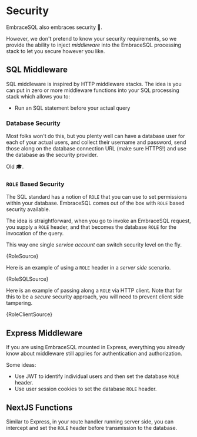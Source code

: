 
# Security

EmbraceSQL also embraces security 👮.

However, we don't pretend to know your security requirements, so we provide
the ability to inject *middleware* into the EmbraceSQL processing stack to
let you secure however you like.

## SQL Middleware

SQL middleware is inspired by HTTP middleware stacks. The idea is you can put
in zero or more middleware functions into your SQL processing stack which allows
you to:
* Run an SQL statement before your actual query

### Database Security

Most folks won't do this, but you plenty well can have a database user for
each of your actual users, and collect their username and password, send those
along on the database connection URL (make sure HTTPS!) and use the database
as the security provider.

Old 🎓.

### `ROLE` Based Security 

The SQL standard has a notion of `ROLE` that you can use to set permissions
within your database. EmbraceSQL comes out of the box with `ROLE` based security
available.

The idea is straightforward, when you go to invoke an EmbraceSQL request, you
supply a `ROLE` header, and that becomes the database `ROLE` for the invocation
of the query. 

This way one single *service account* can switch security level on the fly.


<CodeBlock language="typescript" >
  {RoleSource}
</CodeBlock>

Here is an example of using a `ROLE` header in a *server side* scenario.

<CodeBlock language="typescript" >
  {RoleSQLSource}
</CodeBlock>

Here is an example of passing along a `ROLE` via HTTP client. Note that for
this to be a *secure* security approach, you will need to prevent client
side tampering.


<CodeBlock language="typescript" >
  {RoleClientSource}
</CodeBlock>


## Express Middleware

If you are using EmbraceSQL mounted in Express, everything you already know
about middleware still applies for authentication and authorization.

Some ideas:
* Use JWT to identify individual users and then set the database `ROLE` header.
* Use user session cookies to set the database `ROLE` header.

## NextJS Functions

Similar to Express, in your route handler running server side, 
you can intercept and set the `ROLE` header before transmission to the database.
